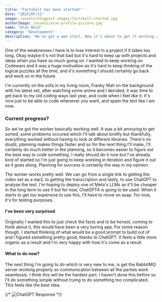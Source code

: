 ---
title: "Factsbolt has been started!"
date: "2023/07/21"
image: /assets/blogpost-images/factsbolt-started.jpg
authorImage: /assets/alan-profile-picture.jpg
name: "Alan Reid"
category: "Development"
description: "We've got a wee start. Now it's about to get it working as soon as possible!"
---

One of the weaknesses I have is to lose interest in a project if it takes too long. Okay maybe it's not that bad but it's hard to keep up with projects and ideas when you have so much going on. I wanted to keep working on Codewars and it was a huge motivation as it's hard to keep thinking of the logical puzzles all the time, and it's something I should certainly go back and work on in the future. 

I'm currently on the sofa in my living room, Franky Wah on the background with his latest set, after watching some anime and I decided, it was time to get back to my old coding ways last year, and code when I feel like it. It's nice just to be able to code whenever you want, and spam the text like I am now. 

### Current progress?

So we've got the worker basically working well. It was a bit annoying to get sorted, some problems occured which I'll talk about briefly but thankfully, everything worked without having to look at different libraries. There's no doubt, planning makes things faster and so for the next thing I'll make, I'll certainly do much better in the planning, so it becomes easier to figure out the best way to code something. I really should do it now but I've already kind of started so I'm just going to keep working in iteration and figure it out as it goes along. Planning for success is certainly the way in my opinion. 

The worker works pretty well. We can go from a single link to getting the video set as a mp3, to getting the transcription and lastly, to use ChatGPT to analyse the text. I'm hoping to deploy one of Meta's LLMs as it'll be cheaper in the long term to use it but for now, ChatGPT4 is going to be used. When it starts to get too expensive to use this, I'll have to move on asap. For now, it's for testing purposes. 

#### I've been very surprised

Originally I wanted this to just check the facts and to be honest, coming to think about it, this would have been a very boring app. For some reason though, I started thinking of what would be a good prompt to build out of and I figured something pretty good, thanks to ChatGPT. It feels a little more organic as a result and I'm very happy with how it's come as a result. 

#### What to do now?

The next thing I'm going to do which is very new to me, is get the RabbitMQ server working properly so communication between all the parties work seamlessly. I think this will be the hardest part. I haven't done this before so I'll do something simple without trying to do something too complicated. This feels like the best idea. 

{/* ![ChatGPT Response](/public/assets/chatgpt-response.png) */}
